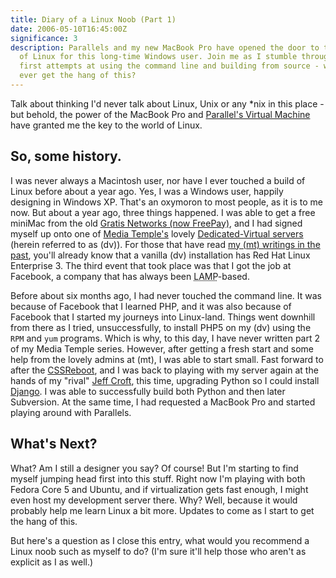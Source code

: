```yaml
---
title: Diary of a Linux Noob (Part 1)
date: 2006-05-10T16:45:00Z
significance: 3
description: Parallels and my new MacBook Pro have opened the door to the world
  of Linux for this long-time Windows user. Join me as I stumble through my
  first attempts at using the command line and building from source - will I
  ever get the hang of this?
---
```


Talk about thinking I'd never talk about Linux, Unix or any *nix in this place - but behold, the power of the MacBook Pro and [Parallel's Virtual Machine][1] have granted me the key to the world of Linux.

## So, some history.

I was never always a Macintosh user, nor have I ever touched a build of Linux before about a year ago. Yes, I was a Windows user, happily designing in Windows XP. That's an oxymoron to most people, as it is to me now. But about a year ago, three things happened. I was able to get a free miniMac from the old [Gratis Networks (now FreePay)][2], and I had signed myself up onto one of [Media Temple's][3] lovely [Dedicated-Virtual servers][4] (herein referred to as (dv)). For those that have read [my (mt) writings in the past][5], you'll already know that a vanilla (dv) installation has Red Hat Linux Enterprise 3. The third event that took place was that I got the job at Facebook, a company that has always been <acronym title="Linux, Apache, mySQL, PHP">LAMP</acronym>-based.

Before about six months ago, I had never touched the command line. It was because of Facebook that I learned PHP, and it was also because of Facebook that I started my journeys into Linux-land. Things went downhill from there as I tried, unsuccessfully, to install PHP5 on my (dv) using the `RPM` and `yum` programs. Which is why, to this day, I have never written part 2 of my Media Temple series. However, after getting a fresh start and some help from the lovely admins at (mt), I was able to start small. Fast forward to after the [CSSReboot][6], and I was back to playing with my server again at the hands of my "rival" [Jeff Croft][7], this time, upgrading Python so I could install [Django][8]. I was able to successfully build both Python and then later Subversion. At the same time, I had requested a MacBook Pro and started playing around with Parallels.

## What's Next?

What? Am I still a designer you say? Of course! But I'm starting to find myself jumping head first into this stuff. Right now I'm playing with both Fedora Core 5 and Ubuntu, and if virtualization gets fast enough, I might even host my development server there. Why? Well, because it would probably help me learn Linux a bit more. Updates to come as I start to get the hang of this.

But here's a question as I close this entry, what would you recommend a Linux noob such as myself to do? (I'm sure it'll help those who aren't as explicit as I as well.)

[1]: http://www.parallels.com/
[2]: http://freepay.com
[3]: http://mediatemple.net/.from/avalonstar.com
[4]: http://www.mediatemple.net/services/webhosting/dv/
[5]: http://avalonstar.com/2005/10/27/your-media-temple-server-part-1/
[6]: http://cssreboot.com/
[7]: http://jeffcroft.com/
[8]: http://djangoproject.com/
